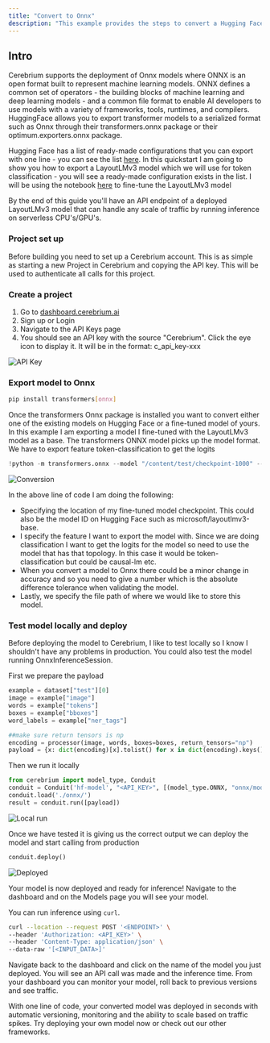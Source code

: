 ```yaml
---
title: "Convert to Onnx"
description: "This example provides the steps to convert a Hugging Face model to Onnx format in order to deploy on Cerebrium."
---
```


## Intro

Cerebrium supports the deployment of Onnx models where ONNX is an open format built to represent machine learning models. ONNX defines
a common set of operators - the building blocks of machine learning and deep learning models - and a common file format to enable AI developers to use models
with a variety of frameworks, tools, runtimes, and compilers. HuggingFace allows you to export transformer models to a serialized format such as Onnx through their
transformers.onnx package or their optimum.exporters.onnx package.

Hugging Face has a list of ready-made configurations that you can export with one line - you can see the list [here](https://huggingface.co/docs/transformers/serialization).
In this quickstart I am going to show you how to export a LayoutLMv3 model which we will use for token classification - you will see a ready-made configuration exists in the list.
I will be using the notebook [here](https://colab.research.google.com/github/NielsRogge/Transformers-Tutorials/blob/master/LayoutLMv3/Fine_tune_LayoutLMv3_on_FUNSD_(HuggingFace_Trainer).ipynb#scrollTo=wDWVaw74YXgW) to fine-tune the LayoutLMv3 model

By the end of this guide you'll have an API endpoint of a deployed LayoutLMv3 model that can handle any scale
of traffic by running inference on serverless CPU's/GPU's.

### Project set up

Before building you need to set up a Cerebrium account. This is as simple as
starting a new Project in Cerebrium and copying the API key. This will be used
to authenticate all calls for this project.

### Create a project

1. Go to [dashboard.cerebrium.ai](https://dashboard.cerebrium.ai)
2. Sign up or Login
3. Navigate to the API Keys page
4. You should see an API key with the source "Cerebrium". Click the eye icon to
   display it. It will be in the format: c_api_key-xxx

![API Key](/images/quickstarts/onnx-1.png)

### Export model to Onnx

```bash
pip install transformers[onnx]
```

Once the transformers Onnx package is installed you want to convert either one of the existing models on Hugging Face or a fine-tuned model of yours. In this example
I am exporting a model I fine-tuned with the LayoutLMv3 model as a base. The transformers ONNX model picks up the model format. We have to export feature token-classification to get the logits

```python
!python -m transformers.onnx --model "/content/test/checkpoint-1000" --feature token-classification --atol 5 onnx/
```

![Conversion](/images/quickstarts/convert-hf-onnx-1.png)

In the above line of code I am doing the following:
- Specifying the location of my fine-tuned model checkpoint. This could also be the model ID on Hugging Face such as microsoft/layoutlmv3-base.
- I specify the feature I want to export the model with. Since we are doing classification I want to get the logits for the model so need to use the model that has that topology.
In this case it would be token-classification but could be causal-lm etc.
- When you convert a model to Onnx there could be a minor change in accuracy and so you need to give a number which is the absolute difference tolerance when validating the model.
- Lastly, we specify the file path of where we would like to store this model.

### Test model locally and deploy

Before deploying the model to Cerebrium, I like to test locally so I know I shouldn't have any problems in production. You could also test the model running OnnxInferenceSession.

First we prepare the payload
```python
example = dataset["test"][0]
image = example["image"]
words = example["tokens"]
boxes = example["bboxes"]
word_labels = example["ner_tags"]

##make sure return tensors is np
encoding = processor(image, words, boxes=boxes, return_tensors="np")
payload = {x: dict(encoding)[x].tolist() for x in dict(encoding).keys()}
```
Then we run it locally

```python
from cerebrium import model_type, Conduit
conduit = Conduit('hf-model', "<API_KEY>", [(model_type.ONNX, "onnx/model.onnx")])
conduit.load('./onnx/')
result = conduit.run([payload])
```

![Local run](/images/quickstarts/convert-hf-onnx-2.png)


Once we have tested it is giving us the correct output we can deploy the model and start calling from production

```python
conduit.deploy()
```

![Deployed](/images/quickstarts/hf-2.png)

Your model is now deployed and ready for inference!
Navigate to the dashboard and on the Models page you will see your model.

You can run inference using `curl`.

```bash
curl --location --request POST '<ENDPOINT>' \
--header 'Authorization: <API_KEY>' \
--header 'Content-Type: application/json' \
--data-raw '[<INPUT_DATA>]'
```

Navigate back to the dashboard and click on the name of the model you just
deployed. You will see an API call was made and the inference time. From your
dashboard you can monitor your model, roll back to previous versions and see
traffic.

With one line of code, your converted model was deployed in seconds with automatic
versioning, monitoring and the ability to scale based on traffic spikes. Try
deploying your own model now or check out our other frameworks.
